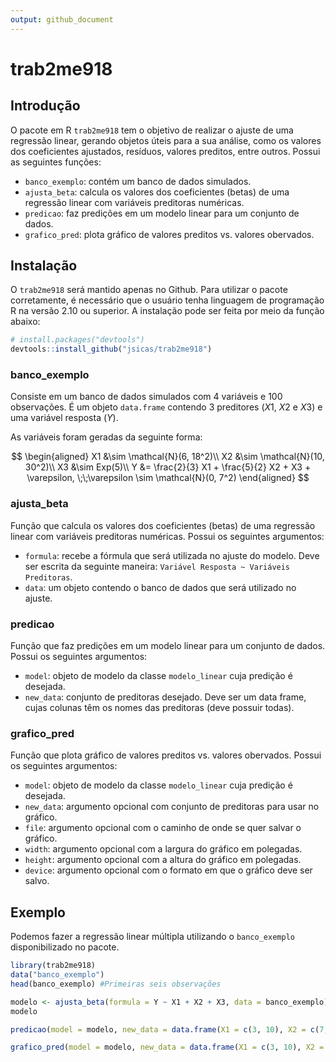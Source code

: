 ```yaml
---
output: github_document
---
```


# trab2me918
## Introdução
O pacote em R `trab2me918` tem o objetivo de realizar o ajuste de uma regressão linear, gerando objetos úteis para a sua análise, como os valores dos coeficientes ajustados, resíduos, valores preditos, entre outros. Possui as seguintes funções:

- `banco_exemplo`: contém um banco de dados simulados.
- `ajusta_beta`: calcula os valores dos coeficientes (betas) de uma regressão linear com variáveis preditoras numéricas.
- `predicao`: faz predições em um modelo linear para um conjunto de dados.
- `grafico_pred`: plota gráfico de valores preditos vs. valores obervados.

## Instalação

O `trab2me918` será mantido apenas no Github. Para utilizar o pacote corretamente, é necessário que o usuário tenha linguagem de programação R na versão 2.10 ou superior. A instalação pode ser feita por meio da função abaixo:

```r
# install.packages("devtools")
devtools::install_github("jsicas/trab2me918")
```

### banco_exemplo

Consiste em um banco de dados simulados com 4 variáveis e 100 observações. É um objeto `data.frame` contendo 3 preditores ($X1$, $X2$ e $X3$) e uma variável resposta ($Y$).

As variáveis foram geradas da seguinte forma:

$$
\begin{aligned}
X1 &\sim \mathcal{N}(6, 18^2)\\
X2 &\sim \mathcal{N}(10, 30^2)\\
X3 &\sim Exp(5)\\
Y &= \frac{2}{3} X1 + \frac{5}{2} X2 + X3 + \varepsilon, \;\;\varepsilon \sim \mathcal{N}(0, 7^2)
\end{aligned}
$$

### ajusta_beta

Função que calcula os valores dos coeficientes (betas) de uma regressão linear com variáveis preditoras numéricas. Possui os seguintes argumentos:

- `formula`: recebe a fórmula que será utilizada no ajuste do modelo. Deve ser escrita da seguinte maneira: `Variável Resposta ~ Variáveis Preditoras`.
- `data`: um objeto contendo o banco de dados que será utilizado no ajuste.

### predicao

Função que faz predições em um modelo linear para um conjunto de dados. Possui os seguintes argumentos:

- `model`: objeto de modelo da classe `modelo_linear` cuja predição é desejada.
- `new_data`: conjunto de preditoras desejado. Deve ser um data frame, cujas colunas têm os nomes das preditoras (deve possuir todas).

### grafico_pred

Função que plota gráfico de valores preditos vs. valores obervados. Possui os seguintes argumentos:

- `model`: objeto de modelo da classe `modelo_linear` cuja predição é desejada.
- `new_data`: argumento opcional com conjunto de preditoras para usar no gráfico. 
- `file`: argumento opcional com o caminho de onde se quer salvar o gráfico.
- `width`: argumento opcional com a largura do gráfico em polegadas.
- `height`: argumento opcional com a altura do gráfico em polegadas.
- `device`: argumento opcional com o formato em que o gráfico deve ser salvo.


## Exemplo

Podemos fazer a regressão linear múltipla utilizando o `banco_exemplo` disponibilizado no pacote.

```r
library(trab2me918)
data("banco_exemplo")
head(banco_exemplo) #Primeiras seis observações

modelo <- ajusta_beta(formula = Y ~ X1 + X2 + X3, data = banco_exemplo)
modelo

predicao(model = modelo, new_data = data.frame(X1 = c(3, 10), X2 = c(7, 23), X3 = c(30, 44)))

grafico_pred(model = modelo, new_data = data.frame(X1 = c(3, 10), X2 = c(7, 23), X3 = c(30, 44)), file = "exemplo.png", device = 'png')
```
